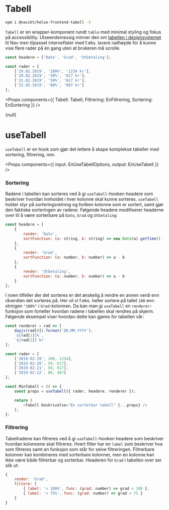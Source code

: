 
<Meta title="Tabell" component={Tabell} decorators={[withA11y]} />

# Tabell

```sh
npm i @navikt/helse-frontend-tabell -S
```

`Tabell` er en wrapper-komponent rundt `table` med minimal styling og fokus på accessibility.
Utseendemessig minner den om [tabellen i designsystemet](https://design.nav.no/components/tabell) til Nav men
tilpasset interneflater med f.eks. lavere radhøyde for å kunne vise flere rader på én gang uten at brukeren må scrolle.

```javascript
const headere = ['Dato', 'Grad', 'Utbetaling'];

const rader = [
    ['19.02.2019', '100%', '1234 kr'],
    ['20.02.2019', '50%', '617 kr'],
    ['21.02.2019', '50%', '617 kr'],
    ['22.02.2019', '80%', '987 kr']
];
```

<Preview withSource="open">
    <Story name="Tabell">
        <Tabell
            beskrivelse="en enkel tabell"
            rader={rader}
            headere={headere}
        />
    </Story>
</Preview>

<Props components={{ Tabell: Tabell, Filtrering: EnFiltrering, Sortering: EnSortering }} />

<Story name="useTabell">{null}</Story>

# useTabell

`useTabell` er en hook som gjør det lettere å skape komplekse tabeller med sortering, filtrering, mm.

<Props components={{ input: EnUseTabellOptions, output: EnUseTabell }} />

### Sortering

<Preview>
    <Story name="Sortering">
        <SorterbarTabell />
    </Story>
</Preview>

Radene i tabellen kan sorteres ved å gi `useTabell`-hooken headere som beskriver hvordan innholdet i hver kolonne skal
kunne sorteres. `useTabell` holder styr på sorteringsretning og hvilken kolonne som er sortert, samt gjør den faktiske
sorteringen av radene. Følgende headere modifiserer headerne over til å være sorterbare på `Dato`, `Grad` og
`Utbetaling`:

```javascript
const headere = [
    {
        render: 'Dato',
        sortFunction: (a: string, b: string) => new Date(a).getTime() - new Date(b).getTime()
    },
    {
        render: 'Grad',
        sortFunction: (a: number, b: number) => a - b
    },
    {
        render: 'Utbetaling',
        sortFunction: (a: number, b: number) => a - b
    }
];
```

I noen tilfeller der det sorteres er det ønskelig å rendre en annen verdi enn råverdien det sorteres på. Her vil vi
f.eks. heller sortere på tallet `100` enn stringen `"100%"` i `Grad`-kolonnen. Da kan man gi `useTabell` en `renderer`-
funksjon som forteller hvordan radene i tabellen skal rendres på skjerm. Følgende eksempel viser hvordan dette kan
gjøres for tabellen vår:

```javascript
const renderer = rad => [
    dayjs(rad[0]).format('DD.MM.YYYY'),
    `${rad[1]}%`,
    `${rad[2]} kr`
];

const rader = [
    ['2019-02-19', 100, 1234],
    ['2019-02-20', 50, 617],
    ['2019-02-21', 50, 617],
    ['2019-02-22', 80, 987]
];

const MinTabell = () => {
    const props = useTabell({ rader, headere, renderer });

    return (
        <Tabell beskrivelse="En sorterbar tabell" {...props} />
    );
};
```

### Filtrering

<Preview>
    <Story name="Filtrering">
        <FiltrerbarTabell />
    </Story>
</Preview>

Tabellradene kan filtreres ved å gi `useTabell`-hooken headere som beskriver hvordan kolonnene skal filtreres. Hvert
filter har en `label` som beskriver hva som filtreres samt en funksjon som står for selve filtreringen. Filtrerbare
kolonner kan kombineres med sorterbare kolonner, men en kolonne kan ikke være både filtrerbar og sorterbar. Headeren for
`Grad` i tabellen over ser slik ut:

```javascript
{
    render: 'Grad',
    filtere: [
        { label: '< 100%', func: (grad: number) => grad < 100 },
        { label: '< 75%', func: (grad: number) => grad < 75 }
    ]
}
```

